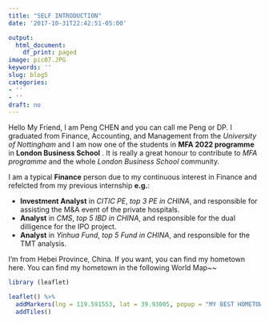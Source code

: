 ```yaml
---
title: "SELF INTRODUCTION"
date: '2017-10-31T22:42:51-05:00'

output:
  html_document:
    df_print: paged
image: pic07.JPG
keywords: ''
slug: blog5
categories:
- ''
- ''
draft: no
---
```


Hello My Friend, I am Peng CHEN and you can call me Peng or DP. I graduated from Finance, Accounting, and Management from the *University of Nottingham* and I am now one of the students in **MFA 2022 programme** in **London Business School** . It is really a great honour to contribute to *MFA programme* and the whole *London Business School* community.

I am a typical **Finance** person due to my continuous interest in Finance and refelcted from my previous internship **e.g.**:

* **Investment Analyst** in *CITIC PE*, *top 3 PE in CHINA*, and responsible for assisting the M&A event of the private hospitals. 
* **Analyst** in *CMS*, *top 5 IBD in CHINA*, and responsible for the dual dilligence for the IPO project.
* **Analyst** in *Yinhua Fund*, *top 5 Fund in CHINA*, and responsible for the TMT analysis.

I'm from Hebei Province, China. If you want, you can find my hometown here. You can find my hometown in the following World Map~~



```r
library (leaflet)
```


```r
leaflet() %>%
  addMarkers(lng = 119.591553, lat = 39.93005, popup = "MY BEST HOMETOWN")%>%
  addTiles()
```